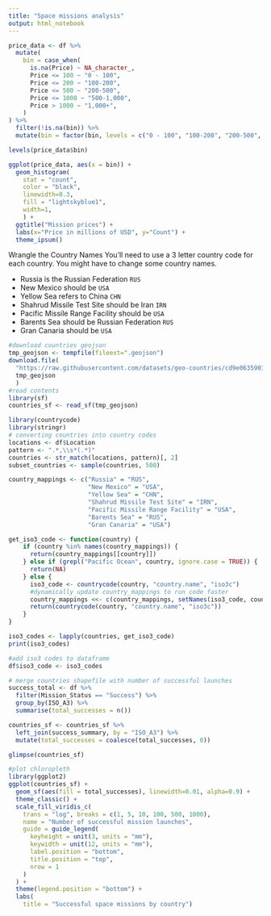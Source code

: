 ```yaml
---
title: "Space missions analysis"
output: html_notebook
---
```


```r
price_data <- df %>%
  mutate(
    bin = case_when(
      is.na(Price) ~ NA_character_,
      Price <= 100 ~ "0 - 100",
      Price <= 200 ~ "100-200",
      Price <= 500 ~ "200-500",
      Price <= 1000 ~ "500-1,000",
      Price > 1000 ~ "1,000+",
    )
) %>%
  filter(!is.na(bin)) %>%
  mutate(bin = factor(bin, levels = c("0 - 100", "100-200", "200-500", "500-1,000", "1,000+")))

levels(price_data$bin)

ggplot(price_data, aes(x = bin)) +
  geom_histogram(
    stat = "count",
    color = "black",
    linewidth=0.3,
    fill = "lightskyblue1",
    width=1,
    ) +
  ggtitle("Mission prices") +
  labs(x="Price in millions of USD", y="Count") +
  theme_ipsum()
```
Wrangle the Country Names
You'll need to use a 3 letter country code for each country. You might have to change some country names.

* Russia is the Russian Federation `RUS`
* New Mexico should be `USA`
* Yellow Sea refers to China `CHN`
* Shahrud Missile Test Site should be Iran `IRN`
* Pacific Missile Range Facility should be `USA`
* Barents Sea should be Russian Federation `RUS`
* Gran Canaria should be `USA`

```r
#download countries geojson
tmp_geojson <- tempfile(fileext=".geojson")
download.file(
  "https://raw.githubusercontent.com/datasets/geo-countries/cd9e0635901eac20294a57ee3b3ce0684d5e3f1a/data/countries.geojson",
  tmp_geojson
  )
#read contents
library(sf)
countries_sf <- read_sf(tmp_geojson)
```

```r
library(countrycode)
library(stringr)
# converting countries into country codes
locations <- df$Location
pattern <- ".*,\\s*(.*)"
countries <- str_match(locations, pattern)[, 2]
subset_countries <- sample(countries, 500)

country_mappings <- c("Russia" = "RUS",
                      "New Mexico" = "USA",
                      "Yellow Sea" = "CHN",
                      "Shahrud Missile Test Site" = "IRN",
                      "Pacific Missile Range Facility" = "USA",
                      "Barents Sea" = "RUS",
                      "Gran Canaria" = "USA")

get_iso3_code <- function(country) {
    if (country %in% names(country_mappings)) {
      return(country_mappings[[country]])
    } else if (grepl("Pacific Ocean", country, ignore.case = TRUE)) {
      return(NA)
    } else {
      iso3_code <- countrycode(country, "country.name", "iso3c")
      #dynamically update country_mappings to run code faster
      country_mappings <<- c(country_mappings, setNames(iso3_code, country))
      return(countrycode(country, "country.name", "iso3c"))
    }
}

iso3_codes <- lapply(countries, get_iso3_code)
print(iso3_codes)

```

```r
#add iso3 codes to dataframe
df$iso3_code <- iso3_codes
```

```r
# merge countries shapefile with number of successful launches
success_total <- df %>%
  filter(Mission_Status == "Success") %>%
  group_by(ISO_A3) %>%
  summarise(total_successes = n())

countries_sf <- countries_sf %>%
  left_join(success_summary, by = "ISO_A3") %>%
  mutate(total_successes = coalesce(total_successes, 0))

glimpse(countries_sf)
```

```r
#plot chloropleth
library(ggplot2)
ggplot(countries_sf) +
  geom_sf(aes(fill = total_successes), linewidth=0.01, alpha=0.9) +
  theme_classic() +
  scale_fill_viridis_c(
    trans = "log", breaks = c(1, 5, 10, 100, 500, 1000),
    name = "Number of successful mission launches",
    guide = guide_legend(
      keyheight = unit(3, units = "mm"),
      keywidth = unit(12, units = "mm"),
      label.position = "bottom",
      title.position = "top",
      nrow = 1
    )
  ) +
  theme(legend.position = "bottom") +
  labs(
    title = "Successful space missions by country")
```
